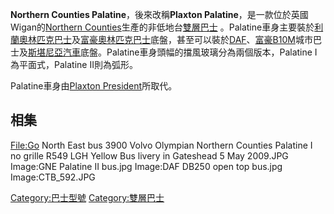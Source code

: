 '''Northern Counties Palatine'''，後來改稱'''Plaxton Palatine'''，是一款位於英國Wigan的[[Northern_Counties|Northern Counties]]生產的非低地台[[雙層巴士|雙層巴士]] 。Palatine車身主要裝於[[利蘭奧林匹克巴士|利蘭奧林匹克巴士]]及[[富豪奧林匹克巴士|富豪奧林匹克巴士]]底盤，甚至可以裝於[[DAF|DAF]]、[[富豪B10M|富豪B10M]]城市巴士及[[斯堪尼亞汽車|斯堪尼亞汽車]]底盤。Palatine車身頭幅的擋風玻璃分為兩個版本，Palatine I為平面式，Palatine II則為弧形。

Palatine車身由[[Plaxton_President|Plaxton President]]所取代。

==相集==
<gallery>
File:Go North East bus 3900 Volvo Olympian Northern Counties Palatine I no grille R549 LGH Yellow Bus livery in Gateshead 5 May 2009.JPG
Image:GNE Palatine II bus.jpg
Image:DAF DB250 open top bus.jpg
Image:CTB_592.JPG
</gallery>

{{Plaxton}}

[[Category:巴士型號|Category:巴士型號]]
[[Category:雙層巴士|Category:雙層巴士]]